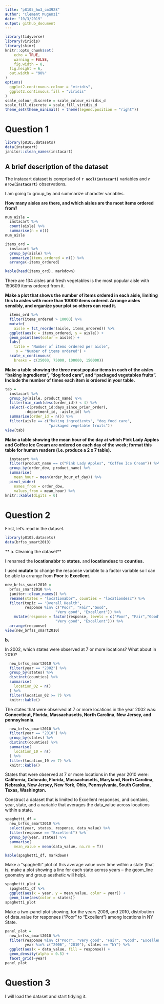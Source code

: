 ```yaml
---
title: "p8105_hw3_cm3928"
author: "Clement Mugenzi"
date: "10/3/2019"
output: github_document
---
```




```r
library(tidyverse)
library(viridis)
library(skimr)
knitr::opts_chunk$set(
	echo = TRUE,
	warning = FALSE,
	fig.width = 8, 
  fig.height = 6,
  out.width = "90%"
)
options(
  ggplot2.continuous.colour = "viridis",
  ggplot2.continuous.fill = "viridis"
)
scale_colour_discrete = scale_colour_viridis_d
scale_fill_discrete = scale_fill_viridis_d
theme_set(theme_minimal() + theme(legend.position = "right"))
```


# Question 1


```r
library(p8105.datasets)
data(instacart)
janitor::clean_names(instacart)
```

## A brief description of the dataset

The instacart dataset is comprised of **`r ncol(instacart)`** variables and **`r nrow(instacart)`** observations.

I am going to group_by and summarize character variables.

**How many aisles are there, and which aisles are the most items ordered from?**

```r
num_aisle = 
  instacart %>% 
  count(aisle) %>% 
  summarise(n = n())
num_aisle
```


```r
items_ord = 
  instacart %>% 
  group_by(aisle) %>% 
  summarize(items_ordered = n()) %>% 
  arrange(-items_ordered)
```

```r
kable(head(items_ord), markdown)
```

There are 134 aisles and fresh vegetables is the most popular aisle with 150609 items ordered from it.



**Make a plot that shows the number of items ordered in each aisle, limiting this to aisles with more than 10000 items ordered. Arrange aisles sensibly, and organize your plot so others can read it.**


```r
  items_ord %>%
  filter(items_ordered > 10000) %>% 
  mutate(
    aisle = fct_reorder(aisle, items_ordered)) %>% 
  ggplot(aes(x = items_ordered, y = aisle)) + 
  geom_point(aes(color = aisle)) +
  labs(
    title = "Number of items ordered per aisle",
     x = "Number of items ordered") +
  scale_x_continuous(
    breaks = c(25000, 75000, 100000, 150000))
```


**Make a table showing the three most popular items in each of the aisles “baking ingredients”, “dog food care”, and “packaged vegetables fruits”. Include the number of times each item is ordered in your table.**

```r
tab = 
  instacart %>% 
  group_by(aisle, product_name) %>% 
  filter(min_rank(desc(order_id)) < 4) %>% 
  select(-c(product_id:days_since_prior_order), 
         -department_id, -aisle_id) %>% 
  summarise(order_id = n()) %>%
  filter(aisle == c("baking ingredients", "dog food care", 
                    "packaged vegetable fruits"))
view(tab)
```



**Make a table showing the mean hour of the day at which Pink Lady Apples and Coffee Ice Cream are ordered on each day of the week; format this table for human readers (i.e. produce a 2 x 7 table).**

```r
  instacart %>% 
  filter(product_name == c("Pink Lady Apples", "Coffee Ice Cream")) %>%
  group_by(order_dow, product_name) %>%
  summarise(
    mean_hour = mean(order_hour_of_day)) %>% 
  pivot_wider(
    names_from = order_dow,
    values_from = mean_hour) %>% 
knitr::kable(digits = 0)
```


# Question 2



First, let's read in the dataset.

```r
library(p8105.datasets)
data(brfss_smart2010)
```

** a. Cleaning the dataset**

I renamed the **locationabbr** to **states.** and **locationdesc** to **counties.**

I used **mutate** to change the response variable to a factor variable so I can be able to arrange from **Poor** to **Excellent.**

```r
new_brfss_smart2010 = 
  brfss_smart2010 %>% 
  janitor::clean_names() %>% 
  rename(states = "locationabbr", counties = "locationdesc") %>% 
  filter(topic == "Overall Health", 
         response %in% c("Poor", "Fair","Good",
                       "Very good", "Excellent")) %>%
    mutate(response = factor(response, levels = c("Poor", "Fair","Good",
                       "Very good", "Excellent"))) %>% 
  arrange(response)
view(new_brfss_smart2010)
```



**b.**

In 2002, which states were observed at 7 or more locations? What about in 2010?

```r
  new_brfss_smart2010 %>%
  filter(year == "2002") %>%
  group_by(states) %>%
  distinct(counties) %>%
  summarise(
    location_02 = n()
  ) %>%
  filter(location_02 >= 7) %>% 
  knitr::kable()
```

The states that were observed at 7 or more locations in the year 2002 was:
**Connecticut, Florida, Massachusetts, North Carolina, New Jersey, and pennsylvania.**

```r
  new_brfss_smart2010 %>%
  filter(year == "2010") %>%
  group_by(states) %>%
  distinct(counties) %>%
  summarise(
    location_10 = n()
  ) %>%
  filter(location_10 >= 7) %>% 
  knitr::kable()
```

States that were observed at 7 or more locations in the year 2010 were:
**California, Colorado, Florida, Massachusetts, Maryland, North Carolina, Nebraska, New Jersey, New York, Ohio, Pennsylvania, South Carolina, Texas, Washington.**


Construct a dataset that is limited to Excellent responses, and contains, year, state, and a variable that averages the data_value across locations within a state. 


```r
spaghetti_df = 
  new_brfss_smart2010 %>%
  select(year, states, response, data_value) %>%
  filter(response == "Excellent") %>%
  group_by(year, states) %>% 
  summarise(
    mean_value = mean(data_value, na.rm = T))
```


```r
kable(spaghetti_df, markdown)
```

Make a “spaghetti” plot of this average value over time within a state (that is, make a plot showing a line for each state across years – the geom_line geometry and group aesthetic will help).

```r
spaghetti_plot = 
  spaghetti_df %>%
  ggplot(aes(x = year, y = mean_value, color = year)) +
  geom_line(aes(color = states))
spaghetti_plot
```


Make a two-panel plot showing, for the years 2006, and 2010, distribution of data_value for responses (“Poor” to “Excellent”) among locations in NY State.


```r
panel_plot = 
  new_brfss_smart2010 %>% 
  filter(response %in% c("Poor", "Very good", "Fair", "Good", "Excellent"), 
         year %in% c("2006", "2010"), states == "NY") %>% 
  ggplot(aes(x = data_value, fill = response)) +
  geom_density(alpha = 0.5) +
  facet_grid(~year)
panel_plot
```



# Question 3

I will load the dataset and start tidying it.










































